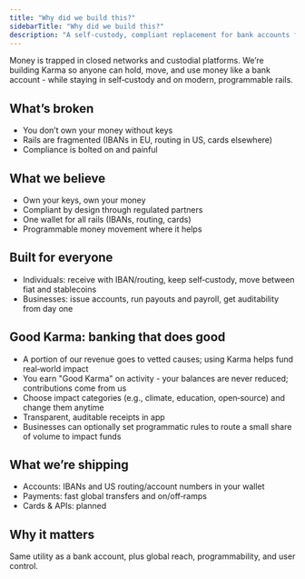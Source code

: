 ```yaml
---
title: "Why did we build this?"
sidebarTitle: "Why did we build this?"
description: "A self-custody, compliant replacement for bank accounts for individuals and businesses."
---
```


Money is trapped in closed networks and custodial platforms. We’re building Karma so anyone can hold, move, and use money like a bank account - while staying in self‑custody and on modern, programmable rails.

## What’s broken

- You don’t own your money without keys
- Rails are fragmented (IBANs in EU, routing in US, cards elsewhere)
- Compliance is bolted on and painful

## What we believe

- Own your keys, own your money
- Compliant by design through regulated partners
- One wallet for all rails (IBANs, routing, cards)
- Programmable money movement where it helps

## Built for everyone

- Individuals: receive with IBAN/routing, keep self‑custody, move between fiat and stablecoins
- Businesses: issue accounts, run payouts and payroll, get auditability from day one

## Good Karma: banking that does good

- A portion of our revenue goes to vetted causes; using Karma helps fund real‑world impact
- You earn "Good Karma" on activity - your balances are never reduced; contributions come from us
- Choose impact categories (e.g., climate, education, open‑source) and change them anytime
- Transparent, auditable receipts in app
- Businesses can optionally set programmatic rules to route a small share of volume to impact funds

## What we’re shipping

- Accounts: IBANs and US routing/account numbers in your wallet
- Payments: fast global transfers and on/off‑ramps
- Cards & APIs: planned

## Why it matters

Same utility as a bank account, plus global reach, programmability, and user control.



